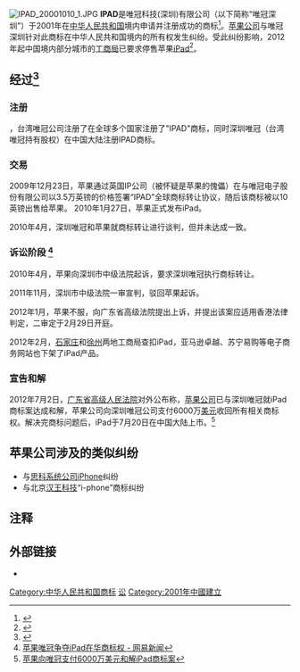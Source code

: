 [[File:IPAD_20001010_1.JPG|thumb]]
'''IPAD'''是唯冠科技(深圳)有限公司（以下简称“唯冠深圳”）于2001年在[[中华人民共和国|中华人民共和国]]境内申请并注册成功的商标<ref>{{cite web|url=http://tech.gmw.cn/2011-12/08/content_3134497.htm|title=中国企业10年前注册iPad商标 苹果平板面临侵权|publisher=光明网，来源：北京日报|author=北京日报记者窦红梅，责任编辑:战钊|date=2011-12-08 |accessdate=2012-02-15|language=zh-cn}}</ref>。[[苹果公司|苹果公司]]与唯冠深圳针对此商标在中华人民共和国境内的所有权发生纠纷。受此纠纷影响，2012年起中国境内部分城市的[[工商局|工商局]]已要求停售苹果[[iPad|iPad]]<ref>{{cite web|url=http://finance.qq.com/a/20120215/003836.htm?pgv_ref=aio|title=苹果iPad因商标纠纷遭亚马逊苏宁等下架|publisher=腾讯网，来源：中国新闻网（2月15日电）|author=左盛丹|date=2012年2月15日 |accessdate=2012-02-15|language=zh-cn}}</ref>。

== 经过<ref>{{cite web|url=http://www.xcar.com.cn/bbs/viewthread.php?tid=17001166|title=iPad商标争夺战|publisher=Xcar爱卡社区|date=2012-02-19|language=zh-cn}}</ref> ==
=== 注册 ===
{{when|2001年}}，台湾唯冠公司注册了在全球多个国家注册了"IPAD"商标，同时深圳唯冠（台湾唯冠持有股权）在中国大陆注册IPAD商标。

=== 交易 ===
2009年12月23日，苹果通过英国IP公司（被怀疑是苹果的傀儡{{By whom}}）在与唯冠电子股份有限公司以3.5万英镑的价格签署“IPAD”全球商标转让协议，随后该商标被以10英镑出售给苹果。
2010年1月27日，苹果正式发布iPad。

2010年4月，深圳唯冠和苹果就商标转让进行谈判，但并未达成一致。

=== 诉讼阶段 <ref>[http://news.163.com/special/ipadlogo/ 苹果唯冠争夺iPad在华商标权 - 网易新闻]</ref> ===
2010年4月，苹果向深圳市中级法院起诉，要求深圳唯冠执行商标转让。

2011年11月，深圳市中级法院一审宣判，驳回苹果起诉。

2012年1月，苹果不服，向广东省高级法院提出上诉，并提出该案应适用香港法律判定，二审定于2月29日开庭。

2012年2月，[[石家庄|石家庄]]和[[徐州|徐州]]两地工商局查扣iPad，亚马逊卓越、苏宁易购等电子商务网站也下架了iPad产品。

===宣告和解===
2012年7月2日，[[广东省高级人民法院|广东省高级人民法院]]对外公布称，[[苹果公司|苹果公司]]已与深圳唯冠就iPad商标案达成和解，苹果公司向深圳唯冠公司支付6000万[[美元|美元]]收回所有相关商标权。解决完商标问题后，iPad于7月20日在中国大陆上市。<ref>[http://tech.sina.com.cn/it/2012-07-02/10527336195.shtml 苹果向唯冠支付6000万美元和解iPad商标案]</ref>

== 苹果公司涉及的类似纠纷 ==
* 与[[思科系统|思科系统公司]]iPhone纠纷
* 与北京[[汉王科技|汉王科技]]“i-phone”商标纠纷

== 注释 ==
{{reflist}}

== 外部链接 ==
* {{cite news|url=http://www.zgjrw.com/News/2011129/home/344534267100.shtml|title=苹果商标战败北iPad在广东面临被禁售窘境|date=2011年12月9日 6点37分|publisher=中国金融网|language=zh-cn|deadurl=yes|archiveurl=https://archive.is/20130428165427/http://www.zgjrw.com/News/2011129/home/344534267100.shtml|archivedate=2013年4月28日}}

[[Category:中华人民共和国商标|Category:中华人民共和国商标]]
[[Category:IPad|讼]]
[[Category:2001年中國建立|Category:2001年中國建立]]